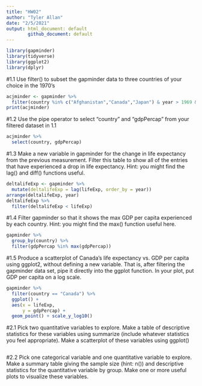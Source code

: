 ```yaml
---
title: "HW02"
author: "Tyler Allan"
date: "2/5/2021"
output: html_document: default
        github_document: default
---
```

```r
library(gapminder)
library(tidyverse)
library(ggplot2)
library(dplyr)
```

#1.1 Use filter() to subset the gapminder data to three countries of your choice in the 1970's
```r
acjminder <- gapminder %>% 
  filter(country %in% c("Afghanistan","Canada","Japan") & year > 1969 & year < 1980)
print(acjminder)
```


#1.2 Use the pipe operator to select "country" and "gdpPercap" from your filtered dataset in 1.1
``` r
acjminder %>% 
  select(country, gdpPercap)
```

#1.3 Make a new variable in gapminder for the change in life expectancy from the previous measurement. Filter this table to show all of the entries that have experienced a drop in life expectancy. Hint: you might find the lag() and diff() functions useful.
```r
deltalifeExp <- gapminder %>% 
  mutate(deltalifeExp = lag(lifeExp, order_by = year))
arrange(deltalifeExp, year)
deltalifeExp %>% 
  filter(deltalifeExp < lifeExp)
```

#1.4 Filter gapminder so that it shows the max GDP per capita experienced by each country. Hint: you might find the max() function useful here.
```r
gapminder %>% 
  group_by(country) %>% 
  filter(gdpPercap %in% max(gdpPercap))
```

#1.5 Produce a scatterplot of Canada's life expectancy vs. GDP per capita using ggplot2, without defining a new variable. That is, after filtering the gapminder data set, pipe it directly into the ggplot function. In your plot, put GDP per capita on a log scale. 
```r
gapminder %>% 
  filter(country == "Canada") %>% 
  ggplot() +
  aes(x = lifeExp,
      y = gdpPercap) +
  geom_point() + scale_y_log10()
```

#2.1 Pick two quantitative variables to explore. Make a table of descriptive statistics for these variables using summarize (include whatever statistics you feel appropriate). Make a scatterplot of these variables using ggplot()
```r

```

#2.2 Pick one categorical variable and one quantitative variable to explore. Make a summary table giving the sample size (hint: n()) and descriptive statistics for the quantitative variable by group. Make one or more useful plots to visualize these variables.
```r

```























































